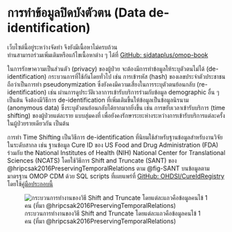 # การทำข้อมูลปิดบังตัวตน (Data de-identification)

:::{.callout-warning}
เว็บไซต์นี้อยู่ระหว่างจัดทำ จึงยังมีเนื้อหาไม่ครบถ้วน   
ท่านสามารถร่วมเพิ่มเติมหรือแก้ไขเนื้อหาต่าง ๆ ได้ที่ [GitHub: sidataplus/omop-book](https://github.com/sidataplus/omop-book) 
:::

ในการรักษาความเป็นส่วนตัว (privacy) ของผู้ป่วย จะต้องมีการทำข้อมูลให้ระบุตัวตนไม่ได้ (de-identification) กระบวนการที่ใช้กันโดยทั่วไป เช่น การเข้ารหัส (hash) ของเลขประจำตัวประชาชน ถือว่าเป็นการทำ pseudonymization ซึ่งยังคงมีความเสี่ยงในการระบุตัวตนย้อนกลับ (re-identification) เช่น ผ่านการดูประวัติเวลาการเข้ารับบริการร่วมกับข้อมูล demographic อื่น ๆ เป็นต้น จึงต้องมีวิธีการ de-identification ที่เพิ่มเติมขึ้นให้ข้อมูลเป็นข้อมูลนิรนาม (anonymous data) ซึ่งระบุตัวตนย้อนกลับได้ยากมากยิ่งขึ้น เช่น การขยับเวลาเข้ารับบริการ (time shifting) ของผู้ป่วยแต่ละราย แบบสุ่มคงที่ เพื่อยังคงรักษาระยะห่างระหว่างการเข้ารับบริการแต่ละครั้งในผู้ป่วยรายเดียวกัน เป็นต้น

การทำ Time Shifting เป็นวิธีการ de-identification ที่นิยมใช้สำหรับฐานข้อมูลสำหรับงานวิจัยในระดับสากล เช่น ฐานข้อมูล Cure ID ของ US Food and Drug Administration (FDA) ร่วมกับ the National Institutes of Health (NIH) National Center for Translational Sciences (NCATS) โดยใช้วิธีการ Shift and Truncate (SANT) ของ @hripcsak2016PreservingTemporalRelations ตาม @fig-SANT บนข้อมูลตามมาตรฐาน OMOP CDM ด้วย SQL scripts ที่เผยแพร่ที่ [GitHub: OHDSI/CureIdRegistry](https://github.com/OHDSI/CureIdRegistry/tree/main/Cohort%20curation%20scripts) โดยใช้[คู่มือประกอบนี้](https://cureid.github.io/#omop-cohort-creation-and-de-identification-guide) 

![กระบวนการทำงานของวิธี Shift and Truncate โดยแต่ละแถวคือข้อมูลคนไข้ 1 คน (ที่มา @hripcsak2016PreservingTemporalRelations)](img/deidentification-SANT.png){#fig-SANT}